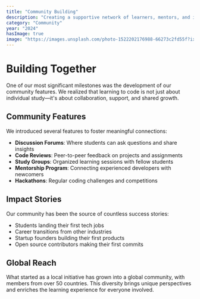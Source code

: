 ```yaml
---
title: "Community Building"
description: "Creating a supportive network of learners, mentors, and industry professionals"
category: "Community"
year: "2024"
hasImage: true
image: "https://images.unsplash.com/photo-1522202176988-66273c2fd55f?ixlib=rb-4.0.3&auto=format&fit=crop&w=1000&q=80"
---
```


# Building Together

One of our most significant milestones was the development of our community features. We realized that learning to code is not just about individual study—it's about collaboration, support, and shared growth.

## Community Features

We introduced several features to foster meaningful connections:

- **Discussion Forums**: Where students can ask questions and share insights
- **Code Reviews**: Peer-to-peer feedback on projects and assignments
- **Study Groups**: Organized learning sessions with fellow students
- **Mentorship Program**: Connecting experienced developers with newcomers
- **Hackathons**: Regular coding challenges and competitions

## Impact Stories

Our community has been the source of countless success stories:

- Students landing their first tech jobs
- Career transitions from other industries
- Startup founders building their first products
- Open source contributors making their first commits

## Global Reach

What started as a local initiative has grown into a global community, with members from over 50 countries. This diversity brings unique perspectives and enriches the learning experience for everyone involved.

